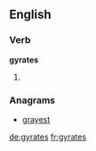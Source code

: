 ==English==

===Verb===
'''gyrates'''

# {{third-person singular of|gyrate}}

===Anagrams===
* [[grayest#English|grayest]]

[[de:gyrates]]
[[fr:gyrates]]